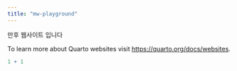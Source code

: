 ```yaml
---
title: "mw-playground"
---
```


만후 웹사이트 입니다

To learn more about Quarto websites visit <https://quarto.org/docs/websites>.

```r
1 + 1
```
